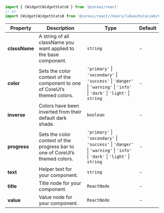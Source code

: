 
```jsx
import { CWidgetCWidgetStatsB } from '@coreui/react'
// or
import CWidgetCWidgetStatsB from '@coreui/react//Users/lukaszholeczek/CoreUI/@coreui/react/packages/coreui-react/src/components/widgets/CWidgetStatsB'
```

| Property | Description | Type | Default |
| --- | --- | --- | --- |
| **className** | A string of all className you want applied to the base component. | `string` | - |
| **color** | Sets the color context of the component to one of CoreUI’s themed colors. | `'primary'` \| `'secondary'` \| `'success'` \| `'danger'` \| `'warning'` \| `'info'` \| `'dark'` \| `'light'` \| `string` | - |
| **inverse** | Colors have been inverted from their default dark shade. | `boolean` | - |
| **progress** | Sets the color context of the progress bar to one of CoreUI’s themed colors. | `'primary'` \| `'secondary'` \| `'success'` \| `'danger'` \| `'warning'` \| `'info'` \| `'dark'` \| `'light'` \| `string` | - |
| **text** | Helper text for your component. | `string` | - |
| **title** | Title node for your component. | `ReactNode` | - |
| **value** | Value node for your component. | `ReactNode` | - |
